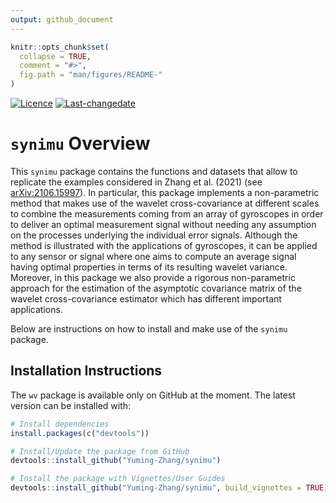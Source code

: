 ```yaml
---
output: github_document
---
```


<!-- README.md is generated from README.Rmd. Please edit that file -->

```r
knitr::opts_chunk$set(
  collapse = TRUE,
  comment = "#>",
  fig.path = "man/figures/README-"
)
```


[![Licence](https://img.shields.io/badge/licence-AGPL--3.0-blue.svg)](https://opensource.org/licenses/AGPL-3.0)
[![Last-changedate](https://img.shields.io/badge/last%20change-`r gsub('-', '--', Sys.Date())`-yellowgreen.svg)](https://github.com/SMAC-Group/wv)


# `synimu` Overview

This `synimu` package contains the functions and datasets that allow to replicate the examples considered in Zhang et al. (2021) (see [arXiv:2106.15997](https://arxiv.org/abs/2106.15997)). In particular, this package implements a non-parametric method that makes use of the wavelet cross-covariance at different scales to combine the measurements coming from an array of gyroscopes in order to deliver an optimal measurement signal without needing any assumption on the processes underlying the individual error signals. Although the method is illustrated with the applications of gyroscopes, it can be applied to any sensor or signal where one aims to compute an average signal having optimal properties in terms of its resulting wavelet variance. Moreover, in this package we also provide a rigorous non-parametric approach for the estimation of the asymptotic covariance matrix of the wavelet cross-covariance estimator which has different important applications.

Below are instructions on how to install and make use of the `synimu` package.

## Installation Instructions

The `wv` package is available only on GitHub at the moment. The latest version can be installed with:

```r
# Install dependencies
install.packages(c("devtools"))

# Install/Update the package from GitHub
devtools::install_github("Yuming-Zhang/synimu")

# Install the package with Vignettes/User Guides 
devtools::install_github("Yuming-Zhang/synimu", build_vignettes = TRUE)
```
